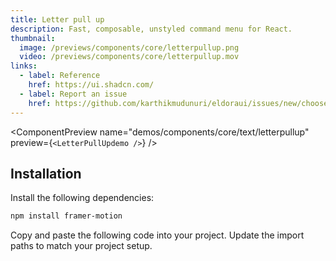 ```yaml
---
title: Letter pull up
description: Fast, composable, unstyled command menu for React.
thumbnail:
  image: /previews/components/core/letterpullup.png
  video: /previews/components/core/letterpullup.mov
links:
  - label: Reference
    href: https://ui.shadcn.com/
  - label: Report an issue
    href: https://github.com/karthikmudunuri/eldoraui/issues/new/choose
---
```


<ComponentPreview
  name="demos/components/core/text/letterpullup"
  preview={`<LetterPullUpdemo />`}
/>

## Installation

<Steps>
  <Step>Install the following dependencies:</Step>

```bash
npm install framer-motion
```

  <Step>Copy and paste the following code into your project.</Step>
  <ComponentSource name="components/core/default/pullup" />
  <Step>Update the import paths to match your project setup.</Step>
</Steps>
